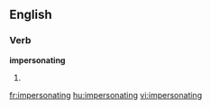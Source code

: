 
==English==

===Verb===
'''impersonating'''

# {{present participle of|[[impersonate]]}}

[[fr:impersonating]]
[[hu:impersonating]]
[[vi:impersonating]]